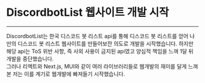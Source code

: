 # DiscordbotList 웹사이트 개발 시작

---

DiscordbotList는 한국 디스코드 봇 리스트 api를 통해 디스코드 봇 리스트를 얻어 나만의 디스코드 봇 리스트 웹사이트를 만들어보잔 의도로 개발을 시작했습니다.
하지만 해당 api는 ToS 위반 사항, 즉 사외 사용이 금지된 api였고 양심적 책임을 느껴 1달 뒤 개발을 중단했습니다.  
그러나 리액트와 Next.js, MUI와 같이 여러 라이브러리들로 웹개발의 재미를 달게 느껴본 저는 이를 계기로 웹개발에 빠져들기 시작했습니다.
